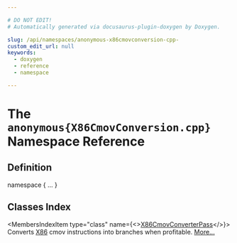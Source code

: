 ```yaml
---

# DO NOT EDIT!
# Automatically generated via docusaurus-plugin-doxygen by Doxygen.

slug: /api/namespaces/anonymous-x86cmovconversion-cpp-
custom_edit_url: null
keywords:
  - doxygen
  - reference
  - namespace

---
```





# The `anonymous{X86CmovConversion.cpp}` Namespace Reference

<DoxygenPage pluginConfig={pluginConfig}>



## Definition

<CodeBlock>namespace &#123; ... &#125;</CodeBlock>

## Classes Index

<MembersIndex>

<MembersIndexItem
  type="class"
  name={<><a href="/docs/api/classes/anonymous-namespace-x86cmovconversion-cpp-/x86cmovconverterpass">X86CmovConverterPass</a></>}>
Converts <a href="/docs/api/namespaces/llvm/x86">X86</a> cmov instructions into branches when profitable. <a href="/docs/api/classes/anonymous-namespace-x86cmovconversion-cpp-/x86cmovconverterpass/#details">More...</a>
</MembersIndexItem>

</MembersIndex>


</DoxygenPage>
